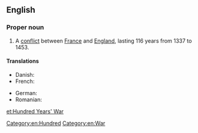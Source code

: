 ==English==
{{wikipedia}}

===Proper noun===
{{en-proper noun|head=[[hundred|Hundred]] [[years|Years']] [[war|War]]}}

# A [[conflict]] between [[France]] and [[England]], lasting 116 years from 1337 to 1453.

====Translations====
{{trans-top|a conflict between France and England, lasting 116 years from 1337 to 1453}}
* Danish: {{t|da|Hundredårskrigen}}
* French: {{t|fr|guerre de cent ans|f}}
{{trans-mid}}
* German: {{t+|de|Hundertjähriger Krieg|m}}
* Romanian: {{t|ro|Războiul de o sută de ani|n}}
{{trans-bottom}}

[[Category:en:Hundred]]
[[Category:en:War]]

[[et:Hundred Years' War]]